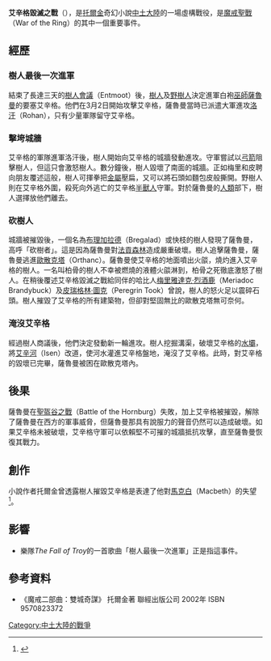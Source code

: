 {{Infobox Military Conflict
|conflict= 艾辛格毀滅之戰
|image=<!-- Unsourced image removed: [[File:WotR-Isengard.jpg|centre]] -->
|caption=The Destruction of Isengard in [[Peter_Jackson|Peter Jackson's]] film adaptation of ''[[The_Lord_of_the_Rings:_The_Two_Towers_(film)|The Two Towers]]''
|date=[[第三紀元|第三紀元]]3019年3月2日
|place= 艾辛格
|result= 樹人及野樹人大勝
|combatant1= [[法貢森林|法貢森林]]
|combatant2=[[艾辛格|艾辛格]]
|commander1=[[樹鬍|樹鬍]]
|commander2=[[薩魯曼|薩魯曼]]
|strength1= 大約50名[[樹人|樹人]]，數千名[[胡恩_(中土大陸)|野樹人]]，[[梅里雅達克·烈酒鹿|梅里]]及[[皮聘|皮聘]]
|strength2= 薩魯曼及少量[[強獸人|強獸人]]、[[半獸人|半獸人]]、[[人類_(中土大陸)|人類]]，約500人 
|casualties1= 傷亡輕微，一名叫柏骨的樹人被燒傷
|casualties2= 所有半獸人守軍全軍覆沒
}}
{{Campaignbox War of the Ring}}

'''艾辛格毀滅之戰'''（{{lang|en|Destruction of Isengard}}），是[[托爾金|托爾金]]奇幻小說[[中土大陸|中土大陸]]的一場虛構戰役，是[[魔戒聖戰|魔戒聖戰]]（War of the Ring）的其中一個重要事件。

==經歷==
=== 樹人最後一次進軍 ===

結束了長達三天的[[樹人會議|樹人會議]]（Entmoot）後，[[樹人|樹人]]及[[胡恩_(中土大陸)|野樹人]]決定進軍白袍[[巫師_(中土大陸)|巫師]][[薩魯曼|薩魯曼]]的要塞艾辛格。他們在3月2日開始攻擊艾辛格，薩魯曼當時已派遣大軍進攻[[洛汗_(地名)|洛汗]]（Rohan），只有少量軍隊留守艾辛格。

=== 擊垮城牆 ===

艾辛格的軍隊進軍洛汗後，樹人開始向艾辛格的城牆發動進攻。守軍嘗試以[[弓箭|弓箭]]阻擊樹人，但這只會激怒樹人。數分鐘後，樹人毀壞了南面的城牆。正如梅里和皮聘向朋友覆述這般，樹人可揮拳把[[金屬|金屬]]壓扁，又可以將石頭如麵包皮般撕開。野樹人則在艾辛格外圍，殺死向外逃亡的艾辛格[[半獸人|半獸人]]守軍。對於薩魯曼的[[人類_(中土大陸)|人類]]部下，樹人選擇放他們離去。

=== 砍樹人 ===

城牆被摧毀後，一個名為[[布理加拉德|布理加拉德]]（Bregalad）或快枝的樹人發現了薩魯曼，高呼「砍樹者」。這是因為薩魯曼對[[法貢森林|法貢森林]]造成嚴重破壞。樹人追擊薩魯曼，薩魯曼逃進[[歐散克塔|歐散克塔]]（Orthanc）。薩魯曼使艾辛格的地面噴出火燄，燒灼進入艾辛格的樹人。一名叫柏骨的樹人不幸被燃燒的液體火燄淋到，柏骨之死徹底激怒了樹人。在稍後覆述艾辛格毀滅之戰給同伴的哈比人[[梅里雅達克·烈酒鹿|梅里雅達克·烈酒鹿]]（Meriadoc Brandybuck）及[[皮瑞格林·圖克|皮瑞格林·圖克]]（Peregrin Took）曾說，樹人的怒火足以震碎石頭。樹人摧毀了艾辛格的所有建築物，但卻對堅固無比的歐散克塔無可奈何。

=== 淹沒艾辛格 ===

經過樹人商議後，他們決定發動新一輪進攻。樹人挖掘溝渠，破壞艾辛格的[[水壩|水壩]]，將[[艾辛河|艾辛河]]（Isen）改道，使河水灌進艾辛格盤地，淹沒了艾辛格。此時，對艾辛格的毀壞已完畢，薩魯曼被困在歐散克塔內。

== 後果 ==

薩魯曼在[[聖盔谷之戰|聖盔谷之戰]]（Battle of the Hornburg）失敗，加上艾辛格被摧毀，解除了薩魯曼在西方的軍事威脅，但薩魯曼那具有說服力的聲音仍然可以造成破壞。如果艾辛格未被破壞，艾辛格守軍可以依賴堅不可摧的城牆抵抗攻擊，直至薩魯曼恢復其戰力。

==創作==
小說作者托爾金曾透露樹人摧毀艾辛格是表達了他對[[馬克白|馬克白]]（Macbeth）的失望<ref>{{Cite news|url=https://screenrant.com/ents-lord-of-the-rings-treebeard-trivia-facts/|title=Lord of the Rings: 15 Things You Never Knew About Ents|date=2017-01-15|newspaper=ScreenRant|accessdate=2018-07-16|language=en-US}}</ref>。

== 影響 ==
*樂隊''The Fall of Troy''的一首歌曲「樹人最後一次進軍」正是指這事件。

== 參考資料 ==
<references />
*《魔戒二部曲：雙城奇謀》 托爾金著 聯經出版公司 2002年 ISBN 9570823372

[[Category:中土大陸的戰爭|Category:中土大陸的戰爭]]
